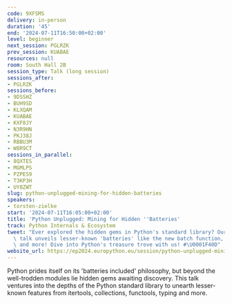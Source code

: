 ```yaml
---
code: 9XFSMS
delivery: in-person
duration: '45'
end: '2024-07-11T16:50:00+02:00'
level: beginner
next_session: PGLRZK
prev_session: KUABAE
resources: null
room: South Hall 2B
session_type: Talk (long session)
sessions_after:
- PGLRZK
sessions_before:
- 9DSSHZ
- BUH9SD
- KLXQAM
- KUABAE
- KXF8JY
- N3R9HN
- PKJ38J
- RBBU3M
- W8R9CT
sessions_in_parallel:
- 8QXTES
- MGMLPS
- PZPES9
- T3KP3H
- UY8ZWT
slug: python-unplugged-mining-for-hidden-batteries
speakers:
- torsten-zielke
start: '2024-07-11T16:05:00+02:00'
title: 'Python Unplugged: Mining for Hidden ''Batteries'
track: Python Internals & Ecosystem
tweet: "Ever explored the hidden gems in Python's standard library? Our #EuroPython\
  \ talk unveils lesser-known 'batteries' like the new batch function, unique collections,\
  \ and more! Dive into Python's treasure trove with us! #\U0001F40D"
website_url: https://ep2024.europython.eu/session/python-unplugged-mining-for-hidden-batteries
---
```


Python prides itself on its 'batteries included' philosophy, but beyond the well-trodden modules lie hidden gems awaiting discovery. This talk ventures into the depths of the Python standard library to unearth lesser-known features from itertools, collections, functools, typing and more.
